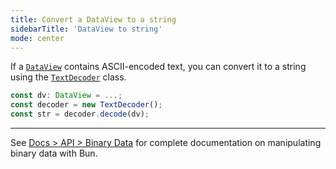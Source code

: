 ```yaml
---
title: Convert a DataView to a string
sidebarTitle: 'DataView to string'
mode: center
---
```


If a [`DataView`](https://developer.mozilla.org/en-US/docs/Web/JavaScript/Reference/Global_Objects/DataView) contains ASCII-encoded text, you can convert it to a string using the [`TextDecoder`](https://developer.mozilla.org/en-US/docs/Web/API/TextDecoder) class.

```ts
const dv: DataView = ...;
const decoder = new TextDecoder();
const str = decoder.decode(dv);
```

---

See [Docs > API > Binary Data](https://bun.com/docs/api/binary-data#conversion) for complete documentation on manipulating binary data with Bun.

